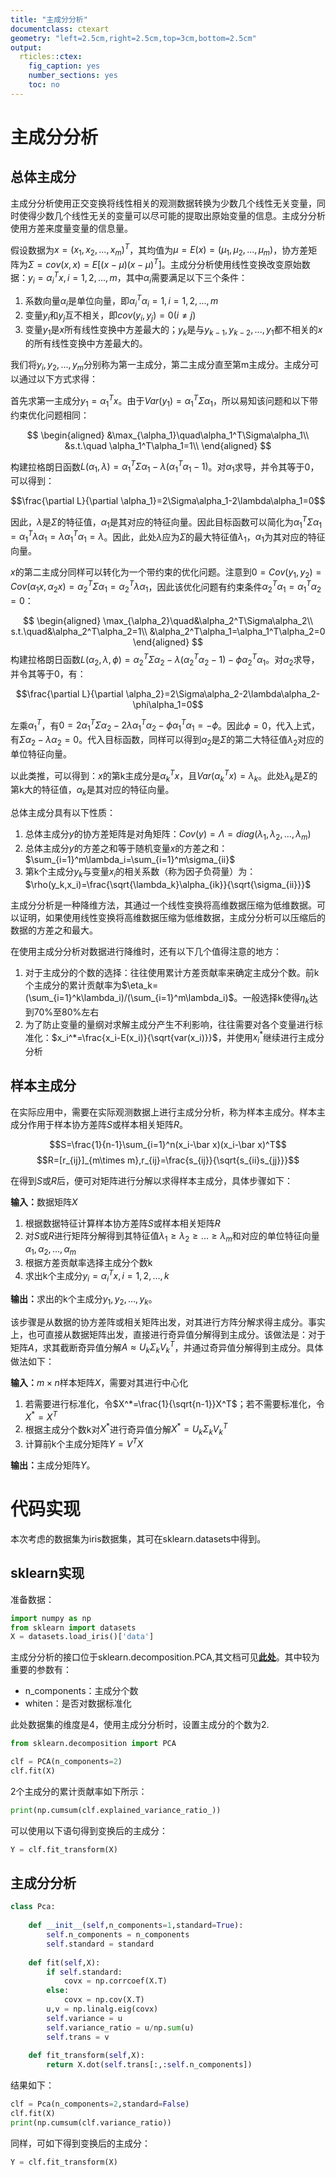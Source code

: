 ---
title: "主成分分析"
documentclass: ctexart
geometry: "left=2.5cm,right=2.5cm,top=3cm,bottom=2.5cm"
output:
  rticles::ctex:
    fig_caption: yes
    number_sections: yes
    toc: no
---

# 主成分分析

## 总体主成分

主成分分析使用正交变换将线性相关的观测数据转换为少数几个线性无关变量，同时使得少数几个线性无关的变量可以尽可能的提取出原始变量的信息。主成分分析使用方差来度量变量的信息量。

假设数据为$x=(x_1,x_2,...,x_m)^T$，其均值为$\mu=E(x)=(\mu_1,\mu_2,...,\mu_m)$，协方差矩阵为$\Sigma=cov(x,x)=E[(x-\mu)(x-\mu)^T]$。主成分分析使用线性变换改变原始数据：$y_i=\alpha_i^Tx,i=1,2,...,m$，其中$\alpha_i$需要满足以下三个条件：

1. 系数向量$\alpha_i$是单位向量，即$\alpha_i^T\alpha_i=1,i=1,2,...,m$
2. 变量$y_i$和$y_j$互不相关，即$cov(y_i,y_j)=0(i\ne j)$
3. 变量$y_1$是$x$所有线性变换中方差最大的；$y_k$是与$y_{k-1},y_{k-2},...,y_1$都不相关的$x$的所有线性变换中方差最大的。

我们将$y_i,y_2,...,y_m$分别称为第一主成分，第二主成分直至第m主成分。主成分可以通过以下方式求得：

首先求第一主成分$y_1=\alpha_1^Tx$。由于$Var(y_1)=\alpha_1^T\Sigma\alpha_1$，所以易知该问题和以下带约束优化问题相同：

$$
\begin{aligned}
&\max_{\alpha_1}\quad\alpha_1^T\Sigma\alpha_1\\
&s.t.\quad \alpha_1^T\alpha_1=1\\
\end{aligned}
$$

构建拉格朗日函数$L(\alpha_1,\lambda)=\alpha_1^T\Sigma\alpha_1-\lambda(\alpha_1^T\alpha_1-1)$。对$\alpha_1$求导，并令其等于0，可以得到：

$$\frac{\partial L}{\partial \alpha_1}=2\Sigma\alpha_1-2\lambda\alpha_1=0$$

因此，$\lambda$是$\Sigma$的特征值，$\alpha_1$是其对应的特征向量。因此目标函数可以简化为$\alpha_1^T\Sigma\alpha_1=\alpha_1^T\lambda\alpha_1=\lambda\alpha_1^T\alpha_1=\lambda$。因此，此处$\lambda$应为$\Sigma$的最大特征值$\lambda_1$，$\alpha_1$为其对应的特征向量。

$x$的第二主成分同样可以转化为一个带约束的优化问题。注意到$0=Cov(y_1,y_2)=Cov(\alpha_1x,\alpha_2x)=\alpha_2^T\Sigma\alpha_1=\alpha_2^T\lambda\alpha_1$，因此该优化问题有约束条件$\alpha_2^T\alpha_1=\alpha_1^T\alpha_2=0$：

$$
\begin{aligned}
\max_{\alpha_2}\quad&\alpha_2^T\Sigma\alpha_2\\
s.t.\quad&\alpha_2^T\alpha_2=1\\
&\alpha_2^T\alpha_1=\alpha_1^T\alpha_2=0
\end{aligned}
$$
构建拉格朗日函数$L(\alpha_2,\lambda,\phi)=\alpha_2^T\Sigma\alpha_2-\lambda(\alpha_2^T\alpha_2-1)-\phi\alpha_2^T\alpha_1$。对$\alpha_2$求导，并令其等于0，有：

$$\frac{\partial L}{\partial \alpha_2}=2\Sigma\alpha_2-2\lambda\alpha_2-\phi\alpha_1=0$$

左乘$\alpha_1^T$，有$0=2\alpha_1^T\Sigma\alpha_2-2\lambda\alpha_1^T\alpha_2-\phi\alpha_1^T\alpha_1=-\phi$。因此$\phi=0$，代入上式，有$\Sigma\alpha_2-\lambda\alpha_2=0$。代入目标函数，同样可以得到$\alpha_2$是$\Sigma$的第二大特征值$\lambda_2$对应的单位特征向量。

以此类推，可以得到：$x$的第k主成分是$\alpha_k^Tx$，且$Var(\alpha_k^Tx)=\lambda_k$。此处$\lambda_k$是$\Sigma$的第k大的特征值，$\alpha_k$是其对应的特征向量。

总体主成分具有以下性质：

1. 总体主成分$y$的协方差矩阵是对角矩阵：$Cov(y)=\Lambda=diag(\lambda_1,\lambda_2,...,\lambda_m)$
2. 总体主成分$y$的方差之和等于随机变量$x$的方差之和：$\sum_{i=1}^m\lambda_i=\sum_{i=1}^m\sigma_{ii}$
3. 第k个主成分$y_k$与变量$x_i$的相关系数（称为因子负荷量）为：$\rho(y_k,x_i)=\frac{\sqrt{\lambda_k}\alpha_{ik}}{\sqrt{\sigma_{ii}}}$

主成分分析是一种降维方法，其通过一个线性变换将高维数据压缩为低维数据。可以证明，如果使用线性变换将高维数据压缩为低维数据，主成分分析可以压缩后的数据的方差之和最大。

在使用主成分分析对数据进行降维时，还有以下几个值得注意的地方：

1. 对于主成分的个数的选择：往往使用累计方差贡献率来确定主成分个数。前k个主成分的累计贡献率为$\eta_k=(\sum_{i=1}^k\lambda_i)/(\sum_{i=1}^m\lambda_i)$。一般选择k使得$\eta_k$达到70%至80%左右
2. 为了防止变量的量纲对求解主成分产生不利影响，往往需要对各个变量进行标准化：$x_i^*=\frac{x_i-E(x_i)}{\sqrt{var(x_i)}}$，并使用$x_i^*$继续进行主成分分析

## 样本主成分

在实际应用中，需要在实际观测数据上进行主成分分析，称为样本主成分。样本主成分作用于样本协方差阵$S$或样本相关矩阵$R$。

$$S=\frac{1}{n-1}\sum_{i=1}^n(x_i-\bar x)(x_i-\bar x)^T$$
$$R=[r_{ij}]_{m\times m},r_{ij}=\frac{s_{ij}}{\sqrt{s_{ii}s_{jj}}}$$

在得到$S$或$R$后，便可对矩阵进行分解以求得样本主成分，具体步骤如下：

**输入：**数据矩阵$X$

1. 根据数据特征计算样本协方差阵$S$或样本相关矩阵$R$
2. 对$S$或$R$进行矩阵分解得到其特征值$\lambda_1\ge\lambda_2\ge...\ge\lambda_m$和对应的单位特征向量$\alpha_1,\alpha_2,...,\alpha_m$
3. 根据方差贡献率选择主成分个数k
4. 求出k个主成分$y_i=\alpha_i^Tx,i=1,2,...,k$

**输出：**求出的k个主成分$y_1,y_2,...,y_k$。

该步骤是从数据的协方差阵或相关矩阵出发，对其进行方阵分解求得主成分。事实上，也可直接从数据矩阵出发，直接进行奇异值分解得到主成分。该做法是：对于矩阵$A$，求其截断奇异值分解$A\approx U_k\Sigma_kV_k^T$，并通过奇异值分解得到主成分。具体做法如下：

**输入：**$m\times n$样本矩阵$X$，需要对其进行中心化

1. 若需要进行标准化，令$X^*=\frac{1}{\sqrt{n-1}}X^T$；若不需要标准化，令$X^*=X^T$
2. 根据主成分个数k对$X^*$进行奇异值分解$X^*=U_k\Sigma_kV_k^T$
3. 计算前k个主成分矩阵$Y=V^TX$

**输出：**主成分矩阵$Y$。


# 代码实现

本次考虑的数据集为iris数据集，其可在sklearn.datasets中得到。


## sklearn实现

准备数据：

```{python}
import numpy as np
from sklearn import datasets
X = datasets.load_iris()['data']
```


主成分分析的接口位于sklearn.decomposition.PCA,其文档可见[**此处**](https://scikit-learn.org/stable/modules/generated/sklearn.decomposition.PCA.html)。其中较为重要的参数有：

- n_components：主成分个数
- whiten：是否对数据标准化

此处数据集的维度是4，使用主成分分析时，设置主成分的个数为2.

```{python,results='hide'}
from sklearn.decomposition import PCA

clf = PCA(n_components=2)
clf.fit(X)
```

2个主成分的累计贡献率如下所示：

```{python}
print(np.cumsum(clf.explained_variance_ratio_))
```

可以使用以下语句得到变换后的主成分：
```{python}
Y = clf.fit_transform(X)
```

## 主成分分析

```{python}
class Pca:
    
    def __init__(self,n_components=1,standard=True):
        self.n_components = n_components
        self.standard = standard
        
    def fit(self,X):
        if self.standard:
            covx = np.corrcoef(X.T)
        else:
            covx = np.cov(X.T)
        u,v = np.linalg.eig(covx)
        self.variance = u
        self.variance_ratio = u/np.sum(u)
        self.trans = v
        
    def fit_transform(self,X):
        return X.dot(self.trans[:,:self.n_components])
```

结果如下：

```{python}
clf = Pca(n_components=2,standard=False)
clf.fit(X)
print(np.cumsum(clf.variance_ratio))
```

同样，可如下得到变换后的主成分：

```{python}
Y = clf.fit_transform(X)
```





